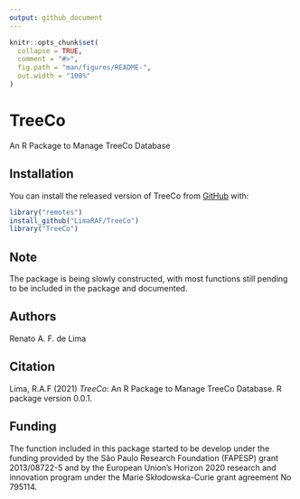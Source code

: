 ```yaml
---
output: github_document
---
```


<!-- README.md is generated from README.Rmd. Please edit that file -->

```r
knitr::opts_chunk$set(
  collapse = TRUE,
  comment = "#>",
  fig.path = "man/figures/README-",
  out.width = "100%"
)
```
# TreeCo

An R Package to Manage TreeCo Database

## Installation

You can install the released version of TreeCo from [GitHub](https://github.com/) with:

``` r
library("remotes")
install_github("LimaRAF/TreeCo")
library("TreeCo")
```

## Note

The package is being slowly constructed, with most 
functions still pending to be included in the package
and documented. 


<!-- ## Example -->

<!-- This is a basic example which shows you how to solve a common problem: -->

<!-- ```{r example} -->
<!-- ## basic example code -->
<!-- ``` -->

<!-- What is special about using `README.Rmd` instead of just `README.md`? You can include R chunks like so: -->

<!-- ```{r cars} -->
<!-- summary(cars) -->
<!-- ``` -->

<!-- You'll still need to render `README.Rmd` regularly, to keep `README.md` up-to-date. -->

<!-- You can also embed plots, for example: -->

<!-- ```{r pressure, echo = FALSE} -->
<!-- plot(pressure) -->
<!-- ``` -->

<!-- In that case, don't forget to commit and push the resulting figure files, so they display on GitHub! -->

## Authors

Renato A. F. de Lima

## Citation

Lima, R.A.F (2021) *TreeCo*: An R Package to Manage TreeCo Database. R package version 0.0.1.

## Funding

The function included in this package started to be develop under the funding
provided by the São Paulo Research Foundation (FAPESP) grant 2013/08722-5 and
by the European Union’s Horizon 2020 research and innovation program under the Marie Skłodowska-Curie grant agreement No 795114.

<!-- ## Acknowledgements -->

<!-- Marcela Pyles for her codes to obtain functional diversity -->

